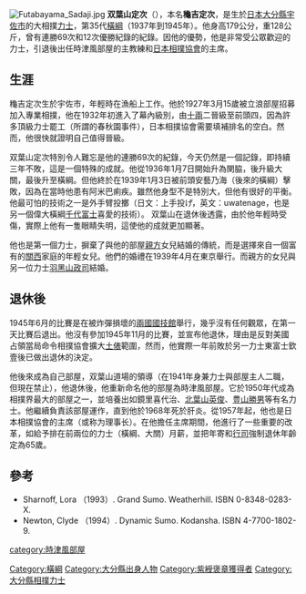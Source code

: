 {{Refimprove|time=2021-02-28T00:50:03+00:00}}
[[File:Futabayama_Sadaji.jpg|thumb]]
'''双葉山定次'''（{{bd|1912年|2月9日|1968年|12月16日|Futabayama Sadaji}}），本名'''龝吉定次'''，是生於[[日本|日本]][[大分縣|大分縣]][[宇佐市|宇佐市]]的大相撲[[力士|力士]]，第35代[[橫綱|橫綱]]（1937年到1945年）。他身高179公分，重128公斤，曾有連勝69次和12次優勝紀錄的紀錄。因他的優勢，他是非常受公眾歡迎的力士，引退後出任時津風部屋的主教練和[[日本相撲協會|日本相撲協會]]的主席。

==生涯==
龝吉定次生於宇佐市，年輕時在漁船上工作。他於1927年3月15歲被立浪部屋招募加入專業相撲，他在1932年初進入了幕內級別，由[[十兩|十兩]]二晉級至前頭四，因為許多頂級力士罷工（所謂的春秋園事件），日本相撲協會需要填補排名的空白。然而，他很快就證明自己值得晉級。

双葉山定次特別令人難忘是他的連勝69次的紀錄，今天仍然是一個記錄，即持續三年不敗，這是一個特殊的成就。他從1936年1月7日開始升為関脇，後升級大關，最後升至橫綱。但他終於在1939年1月3日被前頭安藝乃海（後來的橫綱）擊敗，因為在當時他患有阿米巴痢疾。雖然他身型不是特別大，但他有很好的平衡。他最可怕的技術之一是外手臂投擲（日文：上手投げ，英文：uwatenage，也是另一個偉大橫綱[[千代富士|千代富士]]喜愛的技術）。
双葉山在退休後透露，由於他年輕時受傷，實際上他有一隻眼睛失明，這使他的成就更加顯著。

他也是第一個力士，摒棄了與他的部屋[[親方|親方]]女兒結婚的傳統，而是選擇來自一個富有的[[关西地方|關西]]家庭的年輕女兒。他們的婚禮在1939年4月在東京舉行。而親方的女兒與另一位力士[[羽黑山政司|羽黑山政司]]結婚。

==退休後==
1945年6月的比賽是在被炸彈損壞的[[兩國國技館|兩國國技館]]舉行，幾乎沒有任何觀眾，在第一天比賽后退出。他沒有參加1945年11月的比賽，並宣布他退休，理由是反對美國占領當局命令相撲協會擴大[[土俵|土俵]]範圍，然而，他實際一年前敗於另一力士東富士欽壹後已做出退休的決定。

他後來成為自己部屋，双葉山道場的領導（在1941年身兼力士與部屋主人二職，但現在禁止），他退休後，他重新命名他的部屋為時津風部屋。它於1950年代成為相撲界最大的部屋之一，並培養出如鏡里喜代治、[[北葉山英俊|北葉山英俊]]、[[豊山勝男|豊山勝男]]等有名力士。他繼續負責該部屋運作，直到他於1968年死於肝炎。從1957年起，他也是日本相撲協會的主席（或称为理事长）。在他擔任主席期間，他進行了一些重要的改革，如給予排在前兩位的力士（橫綱、大關）月薪，並把年寄和[[行司|行司]]強制退休年齡定為65歲。

==參考==
*Sharnoff, Lora （1993）. Grand Sumo. Weatherhill. ISBN 0-8348-0283-X.
*Newton, Clyde （1994）. Dynamic Sumo. Kodansha. ISBN 4-7700-1802-9.

{{历代横纲}}
{{normdaten}}
{{DEFAULTSORT:Futabayama Sadaji}}
[[Category:橫綱|Category:橫綱]]
[[Category:大分縣出身人物|Category:大分縣出身人物]]
[[Category:紫綬褒章獲得者|Category:紫綬褒章獲得者]]
[[Category:大分縣相撲力士|Category:大分縣相撲力士]]
[[category:時津風部屋|category:時津風部屋]]